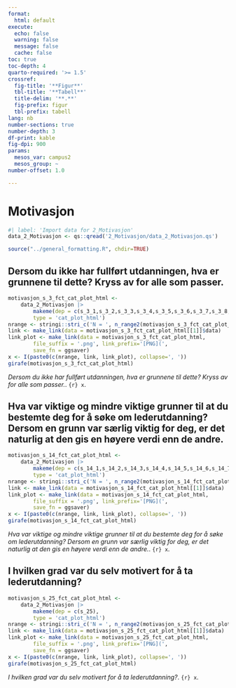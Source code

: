 ```yaml
---
format:
  html: default
execute:
  echo: false
  warning: false
  message: false
  cache: false
toc: true
toc-depth: 4
quarto-required: '>= 1.5'
crossref:
  fig-title: '**Figur**'
  tbl-title: '**Tabell**'
  title-delim: '**.**'
  fig-prefix: figur
  tbl-prefix: tabell
lang: nb
number-sections: true
number-depth: 3
df-print: kable
fig-dpi: 900
params:
  mesos_var: campus2
  mesos_group: ~
number-offset: 1.0

---
```

# Motivasjon
```r
#| label: 'Import data for 2_Motivasjon'
data_2_Motivasjon <- qs::qread('2_Motivasjon/data_2_Motivasjon.qs')
```
```r
source("../general_formatting.R", chdir=TRUE)
```

## Dersom du ikke har fullført utdanningen, hva er grunnene til dette? Kryss av for alle som passer.{#sec-Dersom-du-ikke-har-fullfort-utdanningen-hva-er-grunnene-til-dette-Kryss-av-for-alle-som-passer--23}


::: {#fig-motivasjon-s-3-fct-cat-plot-html}

```r
motivasjon_s_3_fct_cat_plot_html <-
	data_2_Motivasjon |>
		makeme(dep = c(s_3_1,s_3_2,s_3_3,s_3_4,s_3_5,s_3_6,s_3_7,s_3_8,s_3_9,s_3_10),
		type = 'cat_plot_html')
nrange <- stringi::stri_c('N = ', n_range2(motivasjon_s_3_fct_cat_plot_html[[1]]))
link <- make_link(data = motivasjon_s_3_fct_cat_plot_html[[1]]$data)
link_plot <- make_link(data = motivasjon_s_3_fct_cat_plot_html,
		file_suffix = '.png', link_prefix='[PNG](',
		save_fn = ggsaver)
x <- I(paste0(c(nrange, link, link_plot), collapse=', '))
girafe(motivasjon_s_3_fct_cat_plot_html)
```

_Dersom du ikke har fullført utdanningen, hva er grunnene til dette? Kryss av for alle som passer._. `{r} x`.

:::


## Hva var viktige og mindre viktige grunner til at du bestemte deg for å søke om lederutdanning? Dersom en grunn var særlig viktig for deg, er det naturlig at den gis en høyere verdi enn de andre.{#sec-Hva-var-viktige-og-mindre-viktige-grunner-til-at-du-bestemte-deg-for-a-soke-om-lederutdanning-Dersom-en-grunn-var-sarlig-viktig-for-deg-er-det-naturlig-at-den-gis-en-hoyere-verdi-enn-de-andre--92}


::: {#fig-motivasjon-s-14-fct-cat-plot-html}

```r
motivasjon_s_14_fct_cat_plot_html <-
	data_2_Motivasjon |>
		makeme(dep = c(s_14_1,s_14_2,s_14_3,s_14_4,s_14_5,s_14_6,s_14_7,s_14_8,s_14_9,s_14_10,s_14_11),
		type = 'cat_plot_html')
nrange <- stringi::stri_c('N = ', n_range2(motivasjon_s_14_fct_cat_plot_html[[1]]))
link <- make_link(data = motivasjon_s_14_fct_cat_plot_html[[1]]$data)
link_plot <- make_link(data = motivasjon_s_14_fct_cat_plot_html,
		file_suffix = '.png', link_prefix='[PNG](',
		save_fn = ggsaver)
x <- I(paste0(c(nrange, link, link_plot), collapse=', '))
girafe(motivasjon_s_14_fct_cat_plot_html)
```

_Hva var viktige og mindre viktige grunner til at du bestemte deg for å søke om lederutdanning? Dersom en grunn var særlig viktig for deg, er det naturlig at den gis en høyere verdi enn de andre._. `{r} x`.

:::


## I hvilken grad var du selv motivert for å ta lederutdanning?{#sec-I-hvilken-grad-var-du-selv-motivert-for-a-ta-lederutdanning--17}


::: {#fig-motivasjon-s-25-fct-cat-plot-html}

```r
motivasjon_s_25_fct_cat_plot_html <-
	data_2_Motivasjon |>
		makeme(dep = c(s_25),
		type = 'cat_plot_html')
nrange <- stringi::stri_c('N = ', n_range2(motivasjon_s_25_fct_cat_plot_html[[1]]))
link <- make_link(data = motivasjon_s_25_fct_cat_plot_html[[1]]$data)
link_plot <- make_link(data = motivasjon_s_25_fct_cat_plot_html,
		file_suffix = '.png', link_prefix='[PNG](',
		save_fn = ggsaver)
x <- I(paste0(c(nrange, link, link_plot), collapse=', '))
girafe(motivasjon_s_25_fct_cat_plot_html)
```

_I hvilken grad var du selv motivert for å ta lederutdanning?_. `{r} x`.

:::
